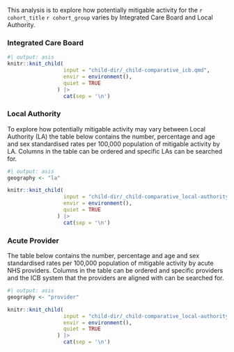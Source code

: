 This analysis is to explore how potentially mitigable activity for the `r cohort_title` `r cohort_group` varies by Integrated Care Board and Local Authority.

### Integrated Care Board

```r
#| output: asis
knitr::knit_child(
                  input = "child-dir/_child-comparative_icb.qmd",
                  envir = environment(),
                  quiet = TRUE
                ) |>
                  cat(sep = '\n')
```

### Local Authority

To explore how potentially mitigable activity may vary between Local Authority (LA) the table below contains the number, percentage and age and sex standardised rates per 100,000 population of mitigable activity by LA. Columns in the table can be ordered and specific LAs can be searched for.

```r
#| output: asis
geography <- "la"

knitr::knit_child(
                  input = "child-dir/_child-comparative_local-authority.qmd",
                  envir = environment(),
                  quiet = TRUE
                ) |>
                  cat(sep = '\n')
```

### Acute Provider

The table below contains the number, percentage and age and sex standardised rates per 100,000 population of mitigable activity by acute NHS providers. Columns in the table can be ordered and specific providers and the ICB system that the providers are aligned with can be searched for.

```r
#| output: asis
geography <- "provider"

knitr::knit_child(
                  input = "child-dir/_child-comparative_local-authority.qmd",
                  envir = environment(),
                  quiet = TRUE
                ) |>
                  cat(sep = '\n')
```